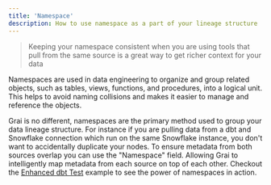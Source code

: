 ```yaml
---
title: 'Namespace'
description: How to use namespace as a part of your lineage structure
---
```


> Keeping your namespace consistent when you are using tools that pull from the same source is a great way to get richer context for your data

Namespaces are used in data engineering to organize and group related objects, such as tables, views, functions, and procedures, into a logical unit.
This helps to avoid naming collisions and makes it easier to manage and reference the objects.

Grai is no different, namespaces are the primary method used to group your data lineage structure.
For instance if you are pulling data from a dbt and Snowflake connection which run on the same Snowflake instance, you don't want to accidentally duplicate your nodes.
To ensure metadata from both sources overlap you can use the "Namespace" field.
Allowing Grai to intelligently map metadata from each source on top of each other.
Checkout the [Enhanced dbt Test](/examples/enhanced-dbt) example to see the power of namespaces in action.
